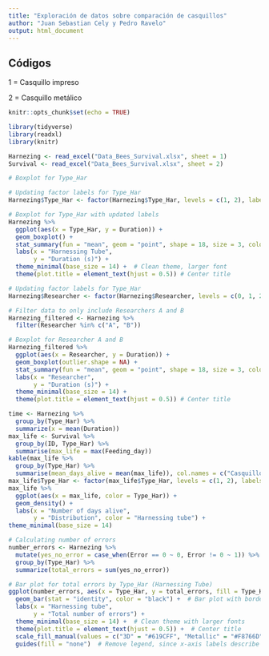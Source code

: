 ```yaml
---
title: "Exploración de datos sobre comparación de casquillos"
author: "Juan Sebastian Cely y Pedro Ravelo"
output: html_document
---
```


## Códigos
1 = Casquillo impreso

2 = Casquillo metálico
```r
knitr::opts_chunk$set(echo = TRUE)
```


```r
library(tidyverse)
library(readxl)
library(knitr)
```


```r
Harnezing <- read_excel("Data_Bees_Survival.xlsx", sheet = 1)
Survival <- read_excel("Data_Bees_Survival.xlsx", sheet = 2)
```


```r
# Boxplot for Type_Har

# Updating factor labels for Type_Har
Harnezing$Type_Har <- factor(Harnezing$Type_Har, levels = c(1, 2), labels = c("3D", "Metallic"))

# Boxplot for Type_Har with updated labels
Harnezing %>%
  ggplot(aes(x = Type_Har, y = Duration)) +
  geom_boxplot() +
  stat_summary(fun = "mean", geom = "point", shape = 18, size = 3, color = "red") + # Add mean
  labs(x = "Harnessing Tube",
       y = "Duration (s)") +
  theme_minimal(base_size = 14) +  # Clean theme, larger font
  theme(plot.title = element_text(hjust = 0.5)) # Center title

# Updating factor labels for Type_Har
Harnezing$Researcher <- factor(Harnezing$Researcher, levels = c(0, 1, 2), labels = c("A", "B", "C"))

# Filter data to only include Researchers A and B
Harnezing_filtered <- Harnezing %>%
  filter(Researcher %in% c("A", "B"))

# Boxplot for Researcher A and B
Harnezing_filtered %>%
  ggplot(aes(x = Researcher, y = Duration)) +
  geom_boxplot(outlier.shape = NA) + 
  stat_summary(fun = "mean", geom = "point", shape = 18, size = 3, color = "red") + 
  labs(x = "Researcher",
       y = "Duration (s)") +
  theme_minimal(base_size = 14) +
  theme(plot.title = element_text(hjust = 0.5)) # Center title

```


```r
time <- Harnezing %>%
  group_by(Type_Har) %>%
  summarize(x = mean(Duration))
max_life <- Survival %>%
  group_by(ID, Type_Har) %>%
  summarise(max_life = max(Feeding_day))
kable(max_life %>%
  group_by(Type_Har) %>%
  summarise(mean_days_alive = mean(max_life)), col.names = c("Casquillo", "Promedio supervivencia (días)"), caption = "Comparación del promedio de días de supervivencia para cada casquillo")
max_life$Type_Har <- factor(max_life$Type_Har, levels = c(1, 2), labels = c("3D", "Metallic"))
max_life %>%
  ggplot(aes(x = max_life, color = Type_Har)) +
  geom_density() +
  labs(x = "Number of days alive",
       y = "Distribution", color = "Harnessing tube") +
theme_minimal(base_size = 14)
```

```r

# Calculating number of errors
number_errors <- Harnezing %>% 
  mutate(yes_no_error = case_when(Error == 0 ~ 0, Error != 0 ~ 1)) %>%
  group_by(Type_Har) %>%
  summarize(total_errors = sum(yes_no_error))

# Bar plot for total errors by Type_Har (Harnessing Tube)
ggplot(number_errors, aes(x = Type_Har, y = total_errors, fill = Type_Har)) +
  geom_bar(stat = "identity", color = "black") +  # Bar plot with borders
  labs(x = "Harnessing tube",
       y = "Total number of errors") +
  theme_minimal(base_size = 14) +  # Clean theme with larger fonts
  theme(plot.title = element_text(hjust = 0.5)) +  # Center title
  scale_fill_manual(values = c("3D" = "#619CFF", "Metallic" = "#F8766D")) +  # Custom colors
  guides(fill = "none")  # Remove legend, since x-axis labels describe the data

```

